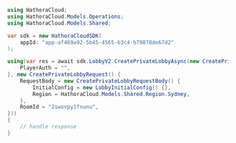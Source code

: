 ```csharp CreatePrivateLobby.cs
using HathoraCloud;
using HathoraCloud.Models.Operations;
using HathoraCloud.Models.Shared;

var sdk = new HathoraCloudSDK(
    appId: "app-af469a92-5b45-4565-b3c4-b79878de67d2"
);

using(var res = await sdk.LobbyV2.CreatePrivateLobbyAsync(new CreatePrivateLobbySecurity() {
    PlayerAuth = "",
}, new CreatePrivateLobbyRequest() {
    RequestBody = new CreatePrivateLobbyRequestBody() {
        InitialConfig = new LobbyInitialConfig() {},
        Region = HathoraCloud.Models.Shared.Region.Sydney,
    },
    RoomId = "2swovpy1fnunu",
}))
{
    // handle response
}
```
